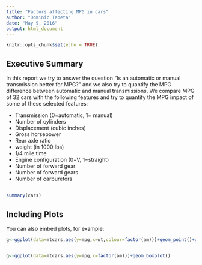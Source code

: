 ```yaml
---
title: "Factors affecting MPG in cars"
author: "Dominic Tabeta"
date: "May 9, 2016"
output: html_document
---
```


```r
knitr::opts_chunk$set(echo = TRUE)
```

## Executive Summary

In this report we try to answer the question "Is an automatic or manual transmission better for MPG?" and we also try to quantify the MPG difference between automatic and manual transmissions. We compare MPG of 32 cars with the following features and try to quantify the MPG impact of some of these selected features:

* Transmission (0=automatic, 1= manual)
* Number of cylinders
* Displacement (cubic inches)
* Gross horsepower
* Rear axle ratio
* weight (in 1000 lbs)
* 1/4 mile time
* Engine configuration (0=V, 1=straight)
* Number of forward gear
* Number of forward gears
* Number of carburetors

## 
```r
summary(cars)
```

## Including Plots

You can also embed plots, for example:

```r
g<-ggplot(data=mtcars,aes(y=mpg,x=wt,colour=factor(am)))+geom_point()+geom_abline()


g<-ggplot(data=mtcars,aes(y=mpg,x=factor(am)))+geom_boxplot()



```


